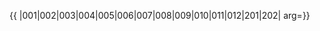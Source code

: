 {{ {{{1|PRC admin/showlist}}}
|001|002|003|004|005|006|007|008|009|010|011|012|201|202|
arg={{{arg|}}}}}